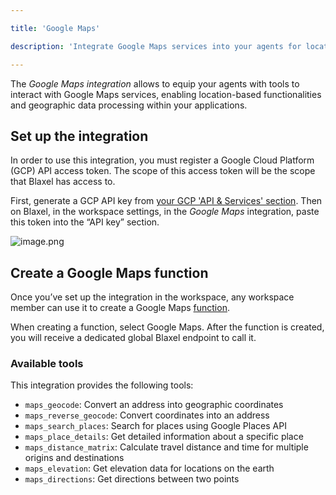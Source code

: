 ```yaml
---

title: 'Google Maps'

description: 'Integrate Google Maps services into your agents for location-based capabilities.'

---
```


The *Google Maps integration* allows to equip your agents with tools to interact with Google Maps services, enabling location-based functionalities and geographic data processing within your applications.

## Set up the integration

In order to use this integration, you must register a Google Cloud Platform (GCP) API access token. The scope of this access token will be the scope that Blaxel has access to.

First, generate a GCP API key from [your GCP 'API & Services' section](https://console.cloud.google.com/apis/credentials). Then on Blaxel, in the workspace settings, in the *Google Maps* integration, paste this token into the “API key” section.

![image.png](Google-Maps/image.png)

## Create a Google Maps function

Once you’ve set up the integration in the workspace, any workspace member can use it to create a Google Maps [function](../Functions/Overview).

When creating a function, select Google Maps. After the function is created, you will receive a dedicated global Blaxel endpoint to call it.

### Available tools

This integration provides the following tools:

- `maps_geocode`: Convert an address into geographic coordinates
- `maps_reverse_geocode`: Convert coordinates into an address
- `maps_search_places`: Search for places using Google Places API
- `maps_place_details`: Get detailed information about a specific place
- `maps_distance_matrix`: Calculate travel distance and time for multiple origins and destinations
- `maps_elevation`: Get elevation data for locations on the earth
- `maps_directions`: Get directions between two points